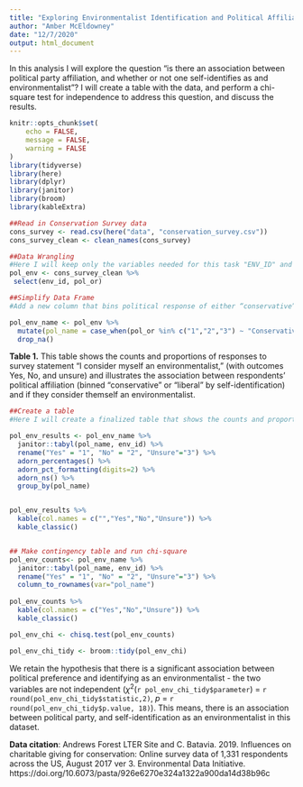 ```yaml
---
title: "Exploring Environmentalist Identification and Political Affiliation Data"
author: "Amber McEldowney"
date: "12/7/2020"
output: html_document
---
```


In this analysis I will explore the question "is there an association between political party affiliation, and whether or not one self-identifies as and environmentalist"?  I will create a table with the data, and perform a chi-square test for independence to address this question, and discuss the results.
```r
knitr::opts_chunk$set(
	echo = FALSE,
	message = FALSE,
	warning = FALSE
)
library(tidyverse)
library(here)
library(dplyr)
library(janitor)
library(broom)
library(kableExtra)
```


```r
##Read in Conservation Survey data
cons_survey <- read.csv(here("data", "conservation_survey.csv"))
cons_survey_clean <- clean_names(cons_survey)
```


```r
##Data Wrangling
#Here I will keep only the variables needed for this task "ENV_ID" and "POL_OR"
pol_env <- cons_survey_clean %>% 
 select(env_id, pol_or)
```

```r
##Simplify Data Frame
#Add a new column that bins political response of either “conservative” (if POL_OR is 1 - 3) or “liberal” (if POL_OR 5 - 7). 

pol_env_name <- pol_env %>% 
  mutate(pol_name = case_when(pol_or %in% c("1","2","3") ~ "Conservative", pol_or %in% c("5","6","7") ~ "Liberal")) %>% 
  drop_na()
```

**Table 1.** This table shows the counts and proportions of responses to survey statement "I consider myself an environmentalist," (with outcomes Yes, No, and unsure) and illustrates the association between respondents’ political affiliation (binned “conservative” or “liberal” by self-identification) and if they consider themself an environmentalist.
```r
##Create a table
#Here I will create a finalized table that shows the counts and proportions of “liberal” and “conservative” survey respondents who responded “Yes”, “No” and “Unsure” to the statement “I consider myself an environmentalist.” 

pol_env_results <- pol_env_name %>% 
  janitor::tabyl(pol_name, env_id) %>% 
  rename("Yes" = "1", "No" = "2", "Unsure"="3") %>% 
  adorn_percentages() %>% 
  adorn_pct_formatting(digits=2) %>% 
  adorn_ns() %>% 
  group_by(pol_name)


pol_env_results %>% 
  kable(col.names = c("","Yes","No","Unsure")) %>% 
  kable_classic()



```

```r
## Make contingency table and run chi-square
pol_env_counts<- pol_env_name %>% 
  janitor::tabyl(pol_name, env_id) %>% 
  rename("Yes" = "1", "No" = "2", "Unsure"="3") %>% 
  column_to_rownames(var="pol_name")
  
pol_env_counts %>% 
  kable(col.names = c("Yes","No","Unsure")) %>% 
  kable_classic()

pol_env_chi <- chisq.test(pol_env_counts)

pol_env_chi_tidy <- broom::tidy(pol_env_chi)
```

We retain the hypothesis that there is a significant association between political preference and identifying as an environmentalist - the two variables are not independent ($\chi$^2^(`r pol_env_chi_tidy$parameter`) = `r round(pol_env_chi_tidy$statistic,2)`, *p* = `r round(pol_env_chi_tidy$p.value, 18)`). This means, there is an association between political party, and self-identification as an environmentalist in this dataset.

**Data citation**: Andrews Forest LTER Site and C. Batavia. 2019. Influences on charitable giving for conservation: Online survey data of 1,331 respondents across the US, August 2017 ver 3. Environmental Data Initiative. https://doi.org/10.6073/pasta/926e6270e324a1322a900da14d38b96c


